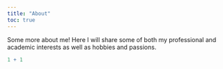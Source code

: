 ```yaml
---
title: "About"
toc: true
---
```


Some more about me! Here I will share some of both my professional and academic interests as well as hobbies and passions.

```r
1 + 1
```
